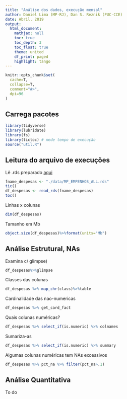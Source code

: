```yaml
---
title: "Análise dos dados, execução mensal"
author: Daniel Lima (MP-RJ), Dan S. Reznik (PUC-CCE)
date: Abril, 2019
output: 
  html_document:
    mathjax: null
    toc: true
    toc_depth: 3
    toc_float: true
    theme: united
    df_print: paged
    highlight: tango
---
```


```r
knitr::opts_chunk$set(
  cache=T,
  collapse=T,
  comment="#>",
  dpi=96
)
```

## Carrega pacotes

```r
library(tidyverse)
library(lubridate)
library(fs)
library(tictoc) # mede tempo de execução
source("util.R")
```

## Leitura do arquivo de execuções

Lê .rds preparado [aqui](preparo_mensal.html)

```r
fname_despesas <- "./data/MP_EMPENHOS_ALL.rds"
tic()
df_despesas <- read_rds(fname_despesas)
toc()
```

Linhas x colunas

```r
dim(df_despesas)
```

Tamanho em Mb

```r
object.size(df_despesas)%>%format(units="Mb")
```

## Análise Estrutural, NAs

Examina c/ glimpse)

```r
df_despesas%>%glimpse
```

Classes das colunas

```r
df_despesas %>% map_chr(class)%>%table
```

Cardinalidade das nao-numericas

```r
df_despesas %>% get_card_fact
```

Quais colunas numéricas?

```r
df_despesas %>% select_if(is.numeric) %>% colnames
```

Sumariza-as

```r
df_despesas %>% select_if(is.numeric) %>% summary
```

Algumas colunas numéricas tem NAs excessivos

```r
df_despesas %>% pct_na %>% filter(pct_na>.1)
```

## Análise Quantitativa

To do
